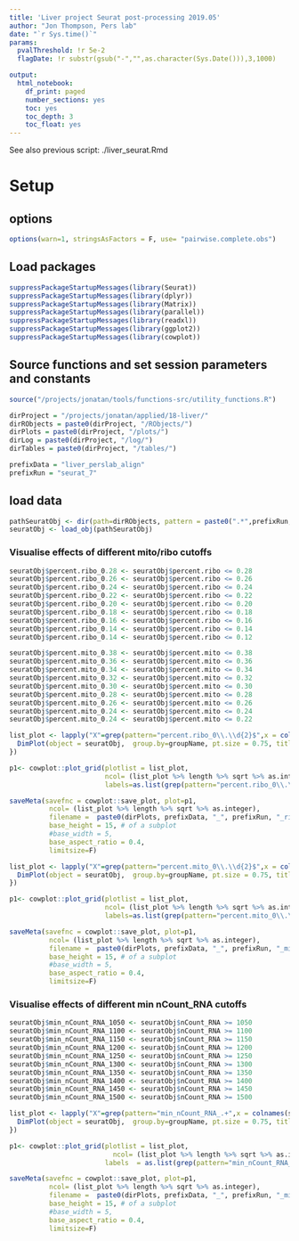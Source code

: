 ```yaml
---
title: 'Liver project Seurat post-processing 2019.05'
author: "Jon Thompson, Pers lab"
date: "`r Sys.time()`" 
params:
  pvalThreshold: !r 5e-2
  flagDate: !r substr(gsub("-","",as.character(Sys.Date())),3,1000)

output:
  html_notebook: 
    df_print: paged
    number_sections: yes
    toc: yes
    toc_depth: 3
    toc_float: yes
---
```


See also previous script: ./liver_seurat.Rmd

# Setup 

## options

```r

options(warn=1, stringsAsFactors = F, use= "pairwise.complete.obs")
```

## Load packages

```r
suppressPackageStartupMessages(library(Seurat))
suppressPackageStartupMessages(library(dplyr))
suppressPackageStartupMessages(library(Matrix))
suppressPackageStartupMessages(library(parallel))
suppressPackageStartupMessages(library(readxl))
suppressPackageStartupMessages(library(ggplot2))
suppressPackageStartupMessages(library(cowplot))

```

## Source functions and set session parameters and constants

```r

source("/projects/jonatan/tools/functions-src/utility_functions.R")

dirProject = "/projects/jonatan/applied/18-liver/"
dirRObjects = paste0(dirProject, "/RObjects/")
dirPlots = paste0(dirProject, "/plots/")
dirLog = paste0(dirProject, "/log/")
dirTables = paste0(dirProject, "/tables/")

prefixData = "liver_perslab_align"
prefixRun = "seurat_7"
```

## load data

```r
pathSeuratObj <- dir(path=dirRObjects, pattern = paste0(".*",prefixRun, ".*\\.RDS\\.gz"), full.names = T)
seuratObj <- load_obj(pathSeuratObj)
```


### Visualise effects of different mito/ribo cutoffs

```r
seuratObj$percent.ribo_0.28 <- seuratObj$percent.ribo <= 0.28 
seuratObj$percent.ribo_0.26 <- seuratObj$percent.ribo <= 0.26
seuratObj$percent.ribo_0.24 <- seuratObj$percent.ribo <= 0.24
seuratObj$percent.ribo_0.22 <- seuratObj$percent.ribo <= 0.22 
seuratObj$percent.ribo_0.20 <- seuratObj$percent.ribo <= 0.20
seuratObj$percent.ribo_0.18 <- seuratObj$percent.ribo <= 0.18
seuratObj$percent.ribo_0.16 <- seuratObj$percent.ribo <= 0.16
seuratObj$percent.ribo_0.14 <- seuratObj$percent.ribo <= 0.14
seuratObj$percent.ribo_0.14 <- seuratObj$percent.ribo <= 0.12
```

```r
seuratObj$percent.mito_0.38 <- seuratObj$percent.mito <= 0.38
seuratObj$percent.mito_0.36 <- seuratObj$percent.mito <= 0.36
seuratObj$percent.mito_0.34 <- seuratObj$percent.mito <= 0.34
seuratObj$percent.mito_0.32 <- seuratObj$percent.mito <= 0.32
seuratObj$percent.mito_0.30 <- seuratObj$percent.mito <= 0.30
seuratObj$percent.mito_0.28 <- seuratObj$percent.mito <= 0.28
seuratObj$percent.mito_0.26 <- seuratObj$percent.mito <= 0.26
seuratObj$percent.mito_0.24 <- seuratObj$percent.mito <= 0.24
seuratObj$percent.mito_0.24 <- seuratObj$percent.mito <= 0.22
```

```r

list_plot <- lapply("X"=grep(pattern="percent.ribo_0\\.\\d{2}$",x = colnames(seuratObj@meta.data), value=T), FUN = function(groupName) {
  DimPlot(object = seuratObj,  group.by=groupName, pt.size = 0.75, title = groupName)
}) 

p1<- cowplot::plot_grid(plotlist = list_plot,
                        ncol= (list_plot %>% length %>% sqrt %>% as.integer),
                        labels=as.list(grep(pattern="percent.ribo_0\\.\\d{2}$",x = colnames(seuratObj@meta.data), value=T)))

saveMeta(savefnc = cowplot::save_plot, plot=p1,
          ncol= (list_plot %>% length %>% sqrt %>% as.integer),
          filename =  paste0(dirPlots, prefixData, "_", prefixRun, "_ribo_QCplotgrid.pdf"),
          base_height = 15, # of a subplot
          #base_width = 5,
          base_aspect_ratio = 0.4,
          limitsize=F)
```


```r

list_plot <- lapply("X"=grep(pattern="percent.mito_0\\.\\d{2}$",x = colnames(seuratObj@meta.data), value=T), FUN = function(groupName) {
  DimPlot(object = seuratObj,  group.by=groupName, pt.size = 0.75, title = groupName)
}) 

p1<- cowplot::plot_grid(plotlist = list_plot,
                        ncol= (list_plot %>% length %>% sqrt %>% as.integer), 
                        labels=as.list(grep(pattern="percent.mito_0\\.\\d{2}$",x = colnames(seuratObj@meta.data), value=T)))

saveMeta(savefnc = cowplot::save_plot, plot=p1,
          ncol= (list_plot %>% length %>% sqrt %>% as.integer),
          filename =  paste0(dirPlots, prefixData, "_", prefixRun, "_mito_QCplotgrid.pdf"),
          base_height = 15, # of a subplot
          #base_width = 5,
          base_aspect_ratio = 0.4,
          limitsize=F)
```

### Visualise effects of different min nCount_RNA cutoffs
```r

seuratObj$min_nCount_RNA_1050 <- seuratObj$nCount_RNA >= 1050
seuratObj$min_nCount_RNA_1100 <- seuratObj$nCount_RNA >= 1100
seuratObj$min_nCount_RNA_1150 <- seuratObj$nCount_RNA >= 1150
seuratObj$min_nCount_RNA_1200 <- seuratObj$nCount_RNA >= 1200
seuratObj$min_nCount_RNA_1250 <- seuratObj$nCount_RNA >= 1250
seuratObj$min_nCount_RNA_1300 <- seuratObj$nCount_RNA >= 1300
seuratObj$min_nCount_RNA_1350 <- seuratObj$nCount_RNA >= 1350
seuratObj$min_nCount_RNA_1400 <- seuratObj$nCount_RNA >= 1400
seuratObj$min_nCount_RNA_1450 <- seuratObj$nCount_RNA >= 1450
seuratObj$min_nCount_RNA_1500 <- seuratObj$nCount_RNA >= 1500

```
 
```r

list_plot <- lapply("X"=grep(pattern="min_nCount_RNA_.+",x = colnames(seuratObj@meta.data), value=T), FUN = function(groupName) {
  DimPlot(object = seuratObj,  group.by=groupName, pt.size = 0.75, title = groupName)
}) 

p1<- cowplot::plot_grid(plotlist = list_plot,
                          ncol= (list_plot %>% length %>% sqrt %>% as.integer),
                        labels  = as.list(grep(pattern="min_nCount_RNA_.+",x = colnames(seuratObj@meta.data), value=T)))

saveMeta(savefnc = cowplot::save_plot, plot=p1,
          ncol= (list_plot %>% length %>% sqrt %>% as.integer),
          filename =  paste0(dirPlots, prefixData, "_", prefixRun, "_min_nCount_RNA_QCplotgrid.pdf"),
          base_height = 15, # of a subplot
          #base_width = 5,
          base_aspect_ratio = 0.4,
          limitsize=F)
```

